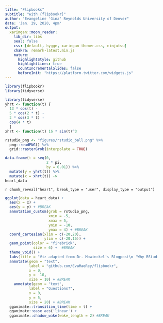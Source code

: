 ```yaml
---
title: "Flipbooks"
subtitle: "with {flipbookr}"  
author: "Evangeline 'Gina' Reynolds University of Denver"
date: 'Jan. 29, 2020, 4pm'
output:
  xaringan::moon_reader:
    lib_dir: libs
    seal: false
    css: [default, hygge, xaringan-themer.css, ninjutsu]
    chakra: remark-latest.min.js
    nature:
      highlightStyle: github
      highlightLines: true
      countIncrementalSlides: false
      beforeInit: "https://platform.twitter.com/widgets.js"
---
```



```r
library(flipbookr)
library(tidyverse)
```
 


```r
library(tidyverse)
yhrt <- function(t) {
  13 * cos(t) - 
  5 * cos(2 * t) - 
  2 * cos(3 * t) - 
  cos(4 * t)
  }
xhrt <- function(t) 16 * sin(t)^3

rstudio_png <- "figures/rstudio_ball.png" %>% 
  png::readPNG() %>% 
  grid::rasterGrob(interpolate = TRUE)

data.frame(t = seq(0, 
                   2 * pi, 
                   by = 0.01)) %>% 
  mutate(y = yhrt(t)) %>% 
  mutate(x = xhrt(t)) ->
heart_data  
```

`r chunk_reveal("heart", break_type = "user", display_type = "output")`

```r
ggplot(data = heart_data) + 
  aes(x = x) +
  aes(y = y) + #BREAK
  annotation_custom(grob = rstudio_png, 
                    xmin = -5, 
                    xmax = 5, 
                    ymin = -10, 
                    ymax = 4) + #BREAK
  coord_cartesian(xlim = c(-20,20), 
                  ylim = c(-20,15)) +
  geom_point(color = "firebrick",
             size = 6) +  #BREAK
  theme_void() +
  labs(title = "Viz adapted from Dr. Mowinckel's Blogpost\n 'Why RStudio Conf is the Best Conference Experience I have Had'") + #BREAK
  annotate(geom = "text", 
           label = "github.com/EvaMaeRey/flipbookr",
           x = 0, 
           y = -10,
           size = 10) + #BREAK
    annotate(geom = "text", 
           label = "Questions?",
           x = 0, 
           y = 5,
           size = 20) + #BREAK
  gganimate::transition_time(time = t) +
  gganimate::ease_aes('linear') +
  gganimate::shadow_wake(wake_length = 2) #BREAK
```


